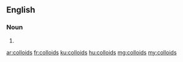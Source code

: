 ==English==

===Noun===
{{head|en|noun plural form}}

# {{plural of|colloid|lang=en}}

[[ar:colloids]]
[[fr:colloids]]
[[ku:colloids]]
[[hu:colloids]]
[[mg:colloids]]
[[my:colloids]]